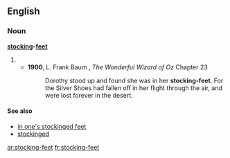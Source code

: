 ==English==
===Noun===
'''[[stocking]]-[[feet]]'''
#{{plural of|stocking-foot}}
#* '''1900''', L. Frank Baum , ''The Wonderful Wizard of Oz'' Chapter 23
#*: Dorothy stood up and found she was in her '''stocking-feet'''. For the Silver Shoes had fallen off in her flight through the air, and were lost forever in the desert.

====See also====
*[[in one's stockinged feet]]
*[[stockinged]]

[[ar:stocking-feet]]
[[fr:stocking-feet]]